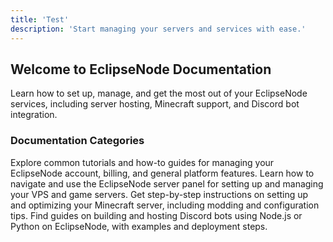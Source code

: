 ```yaml
---
title: 'Test'
description: 'Start managing your servers and services with ease.'
---
```


## Welcome to EclipseNode Documentation

Learn how to set up, manage, and get the most out of your EclipseNode services, including server hosting, Minecraft support, and Discord bot integration.

### Documentation Categories

<CardGroup>

  <Card title="General How-tos" icon="book-open" href="/docs/general">
    Explore common tutorials and how-to guides for managing your EclipseNode account, billing, and general platform features.
  </Card>

  <Card title="Server Panel Support" icon="server" href="/docs/server-panel">
    Learn how to navigate and use the EclipseNode server panel for setting up and managing your VPS and game servers.
  </Card>

  <Card title="Minecraft Server Support" icon="block" href="/docs/minecraft-support">
    Get step-by-step instructions on setting up and optimizing your Minecraft server, including modding and configuration tips.
  </Card>

  <Card title="Discord Bot Support (NodeJS/Python)" icon="discord" href="/docs/discord-bot">
    Find guides on building and hosting Discord bots using Node.js or Python on EclipseNode, with examples and deployment steps.
  </Card>

</CardGroup>